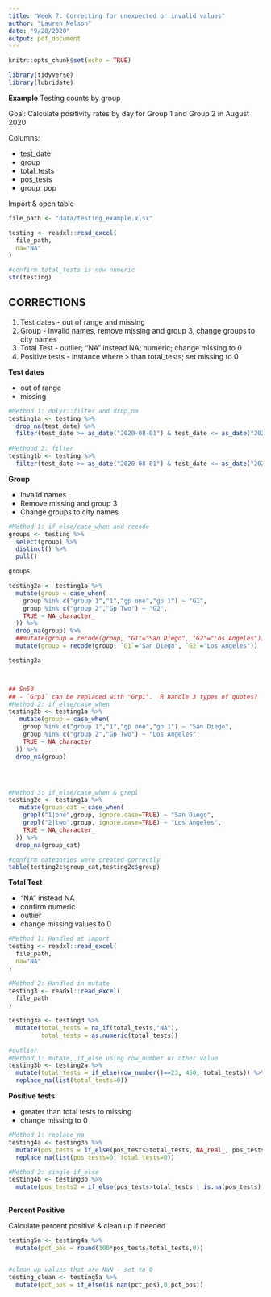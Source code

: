 ```yaml
---
title: "Week 7: Correcting for unexpected or invalid values"
author: "Lauren Nelson"
date: "9/28/2020"
output: pdf_document
---
```


```r
knitr::opts_chunk$set(echo = TRUE)

library(tidyverse)
library(lubridate)
```

**Example**
Testing counts by group

Goal: Calculate positivity rates by day for Group 1 and Group 2 in August 2020

Columns:

* test_date
* group
* total_tests
* pos_tests
* group_pop


Import & open table 
```r

file_path <- "data/testing_example.xlsx"

testing <- readxl::read_excel(
  file_path,
  na="NA"
)

#confirm total_tests is now numeric
str(testing)

```


## CORRECTIONS

1. Test dates - out of range and missing
2. Group - invalid names, remove missing and group 3, change groups to city names
3. Total Test - outlier; "NA" instead NA; numeric; change missing to 0
4. Positive tests - instance where > than total_tests; set missing to 0


**Test dates** 

* out of range
* missing 
```r
#Method 1: dplyr::filter and drop_na
testing1a <- testing %>%
  drop_na(test_date) %>%
  filter(test_date >= as_date("2020-08-01") & test_date <= as_date("2020-08-31"))
 
#Methood 2: filter 
testing1b <- testing %>%
  filter(test_date >= as_date("2020-08-01") & test_date <= as_date("2020-08-31") & !is.na(test_date))

```

**Group**

* Invalid names
* Remove missing and group 3
* Change groups to city names
```r
#Method 1: if_else/case_when and recode
groups <- testing %>%
  select(group) %>%
  distinct() %>%
  pull()

groups

testing2a <- testing1a %>%
  mutate(group = case_when(
    group %in% c("group 1","1","gp one","gp 1") ~ "G1",
    group %in% c("group 2","Gp Two") ~ "G2",
    TRUE ~ NA_character_
  )) %>%
  drop_na(group) %>%
  ##mutate(group = recode(group, "G1"="San Diego", "G2"="Los Angeles"))
  mutate(group = recode(group, `G1`="San Diego", `G2`="Los Angeles"))

testing2a



## Sn50
## - `Grp1` can be replaced with "Grp1".  R handle 3 types of quotes?  " ' and `
#Method 2: if_else/case_when
testing2b <- testing1a %>%
   mutate(group = case_when(
    group %in% c("group 1","1","gp one","gp 1") ~ "San Diego",
    group %in% c("group 2","Gp Two") ~ "Los Angeles",
    TRUE ~ NA_character_
  )) %>%
  drop_na(group) 




#Method 3: if_else/case_when & grepl
testing2c <- testing1a %>%
   mutate(group_cat = case_when(
    grepl("1|one",group, ignore.case=TRUE) ~ "San Diego",
    grepl("2|two",group, ignore.case=TRUE) ~ "Los Angeles",
    TRUE ~ NA_character_
  )) %>%
  drop_na(group_cat)

#confirm categories were created correctly
table(testing2c$group_cat,testing2c$group)

```

**Total Test**

* "NA" instead NA
* confirm numeric
* outlier
* change missing values to 0
```r




#Method 1: Handled at import
testing <- readxl::read_excel(
  file_path,
  na="NA"
)

#Method 2: Handled in mutate
testing3 <- readxl::read_excel(
  file_path
)

testing3a <- testing3 %>%
  mutate(total_tests = na_if(total_tests,"NA"),
         total_tests = as.numeric(total_tests))
 
#outlier
#Method 1: mutate, if_else using row_number or other value
testing3b <- testing2a %>%
  mutate(total_tests = if_else(row_number()==23, 450, total_tests)) %>%
  replace_na(list(total_tests=0))
```

**Positive tests**

* greater than total tests to missing
* change missing to 0
```r
#Method 1: replace_na
testing4a <- testing3b %>%
  mutate(pos_tests = if_else(pos_tests>total_tests, NA_real_, pos_tests)) %>%
  replace_na(list(pos_tests=0, total_tests=0))

#Method 2: single if_else
testing4b <- testing3b %>%
  mutate(pos_tests2 = if_else(pos_tests>total_tests | is.na(pos_tests), 0, pos_tests)) 
         

```

**Percent Positive**

Calculate percent positive & clean up if needed
```r

testing5a <- testing4a %>%
  mutate(pct_pos = round(100*pos_tests/total_tests,0))


#clean up values that are NaN - set to 0
testing_clean <- testing5a %>%
  mutate(pct_pos = if_else(is.nan(pct_pos),0,pct_pos))

```



